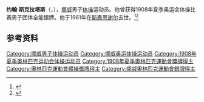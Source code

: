 {{NoteTA|G1=Sports}}
'''约翰·斯克拉塔斯'''（{{lang-no|John Skrataas}}，{{bd|1890年|5月4日|1961年|2月12日}}），[[挪威|挪威]]男子[[体操|体操]]运动员。他曾获得1908年夏季奥运会体操比赛男子团体全能银牌。他于1961年在[[斯泰恩谢尔|斯泰恩谢尔]]去世。<ref>{{Cite web|title=John SKRATAAS|url=https://www.olympic.org/john-skrataas|accessdate=2021-03-21|work=International Olympic Committee|archive-date=2020-08-04|archive-url=https://web.archive.org/web/20200804084736/https://www.olympic.org/john-skrataas|dead-url=no}}</ref><ref>{{cite web |url=https://www.olympedia.org/athletes/30844 |title=John Skrataas |work=Olympedia |access-date=2021-02-28 |archive-date=2021-05-04 |archive-url=https://web.archive.org/web/20210504002900/https://www.olympedia.org/athletes/30844 |dead-url=no }}</ref>

== 参考资料 ==
{{reflist}}

{{Authority control}}
{{DEFAULTSORT:Skrataas, John}}
[[Category:挪威男子体操运动员|Category:挪威男子体操运动员]]
[[Category:挪威奥运体操运动员|Category:挪威奥运体操运动员]]
[[Category:1908年夏季奥林匹克运动会体操运动员|Category:1908年夏季奥林匹克运动会体操运动员]]
[[Category:1908年夏季奧林匹克運動會獎牌得主|Category:1908年夏季奧林匹克運動會獎牌得主]]
[[Category:奧林匹克運動會體操獎牌得主|Category:奧林匹克運動會體操獎牌得主]]
[[Category:挪威奧林匹克運動會銀牌得主|Category:挪威奧林匹克運動會銀牌得主]]